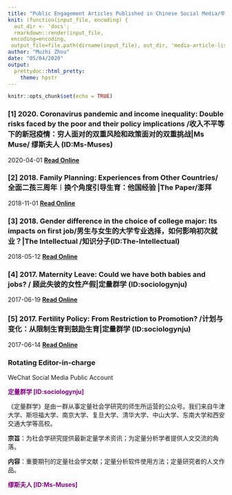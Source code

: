 ```yaml
---
title: "Public Engagement Articles Published in Chinese Social Media/中文媒体文章"
knit: (function(input_file, encoding) {
  out_dir <- 'docs';
  rmarkdown::render(input_file,
 encoding=encoding,
 output_file=file.path(dirname(input_file), out_dir, 'media-article-list.html'))})
author: "Muzhi Zhou"
date: "05/04/2020"
output: 
  prettydoc::html_pretty:
    theme: hpstr
---
```


```r
knitr::opts_chunk$set(echo = TRUE)
```


\clearpage


### [1] 2020. Coronavirus pandemic and income inequality: Double risks faced by the poor and their policy implications /收入不平等下的新冠疫情：穷人面对的双重风险和政策面对的双重挑战|Ms Muse/ 缪斯夫人 (ID:Ms-Muses)
  2020-04-01 [**Read Online**](https://mp.weixin.qq.com/s?__biz=MzI5MDEwNzMwMQ==&mid=2247487200&idx=1&sn=1a8ef87e04f1e401bcec0dfdbd092ee3&chksm=ec25b42adb523d3c7d77724433639e9c0abf44e1747662628b28d9c7138ac242cd1033ba6dc5&mpshare=1&scene=1&srcid=&sharer_sharetime=1586087968319&sharer_shareid=37dd4d19089c7b4b0fa70a2136ae797c&exportkey=Ar2H7WCpIU8NGxRpm8EU8Zs%3D&pass_ticket=2wxq5Jkn88DY30kW1FbVGeMhTCQ9VwaZcGzCiET9lIBovdShsDW00AVBvmYXz1j%2B#rd)
  
### [2] 2018. Family Planning: Experiences from Other Countries/ 全面二孩三周年︱换个角度引导生育：他国经验 |The Paper/澎拜
  2018-11-01 [**Read Online**](https://www.thepaper.cn/newsDetail_forward_2589090)

### [3] 2018. Gender difference in the choice of college major: Its impacts on first job/男生与女生的大学专业选择，如何影响初次就业？|The Intellectual /知识分子(ID:The-Intellectual)
  2018-05-12 [**Read Online**](https://mp.weixin.qq.com/s?__biz=MzIyNDA2NTI4Mg==&mid=2655423410&idx=3&sn=9fdfda75cff8b5daf7594adb04217cd8&chksm=f3a689dfc4d100c987f253849ef22d50bc4b90f82fb60096982ecb8f7d1bf5cfa5d13372eb92&mpshare=1&scene=1&srcid=0405SfTcdzNf95MLGUVRWEVo&sharer_sharetime=1586088689585&sharer_shareid=37dd4d19089c7b4b0fa70a2136ae797c&exportkey=AprU8oKudqQ7Xb3M%2F0o5xMU%3D&pass_ticket=2wxq5Jkn88DY30kW1FbVGeMhTCQ9VwaZcGzCiET9lIBovdShsDW00AVBvmYXz1j%2B#rd)

### [4] 2017. Maternity Leave: Could we have both babies and jobs? / 顾此失彼的女性产假|定量群学 (ID:sociologynju)
  2017-06-19 [**Read Online**](https://mp.weixin.qq.com/s?__biz=MzA5MzM0MzU1NQ==&mid=2650283381&idx=1&sn=17a544e0d27d3a1a259729e3c4056fa6&exportkey=AoZkODkLs58t%2BOpTVc19GHY%3D&pass_ticket=2wxq5Jkn88DY30kW1FbVGeMhTCQ9VwaZcGzCiET9lIBovdShsDW00AVBvmYXz1j%2B)

### [5] 2017. Fertility Policy: From Restriction to Promotion? /计划与变化：从限制生育到鼓励生育|定量群学 (ID:sociologynju)
  2017-06-14 [**Read Online**](https://mp.weixin.qq.com/s?__biz=MzA5MzM0MzU1NQ==&mid=2650283370&idx=1&sn=3bb44cf5ffe3373b4bd94809ac8cfdad&exportkey=ArT8pc7%2F080dSDcLIcKs9lM%3D&pass_ticket=P2dzgZRi0Nm1XBCOpviat5UU0pl6l1Slxgx%2BvpfzKyASpX6ebk8p6NR%2BExsZN%2Fg%2F)


### Rotating Editor-in-charge

WeChat Social Media Public Account

<span style="color: purple;"><strong>定量群学 [ID:sociologynju]</strong></span>

《定量群学》是由一群从事定量社会学研究的师生所运营的公众号。我们来自牛津大学、斯坦福大学、南京大学、复旦大学、清华大学、中山大学、东南大学和西安交通大学等高校。

**宗旨**：为社会学研究提供最新定量学术资讯；为定量分析学者提供人文交流的角落。

**内容**：重要期刊的定量社会学文献；定量分析软件使用方法；定量研究者的人文作品。

<span style="color: purple;"><strong>缪斯夫人 [ID:Ms-Muses]<strong></span>
